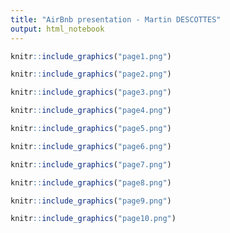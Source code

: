 ---
title: "AirBnb presentation - Martin DESCOTTES"
output: html_notebook
---
```{r, echo=FALSE, out.width = '100%'}
knitr::include_graphics("page1.png")
```

```{r, echo=FALSE, out.width = '100%'}
knitr::include_graphics("page2.png")
```

```{r, echo=FALSE, out.width = '100%'}
knitr::include_graphics("page3.png")
```

```{r, echo=FALSE, out.width = '100%'}
knitr::include_graphics("page4.png")
```

```{r, echo=FALSE, out.width = '100%'}
knitr::include_graphics("page5.png")
```

```{r, echo=FALSE, out.width = '100%'}
knitr::include_graphics("page6.png")
```

```{r, echo=FALSE, out.width = '100%'}
knitr::include_graphics("page7.png")
```

```{r, echo=FALSE, out.width = '100%'}
knitr::include_graphics("page8.png")
```

```{r, echo=FALSE, out.width = '100%'}
knitr::include_graphics("page9.png")
```

```{r, echo=FALSE, out.width = '100%'}
knitr::include_graphics("page10.png")
```